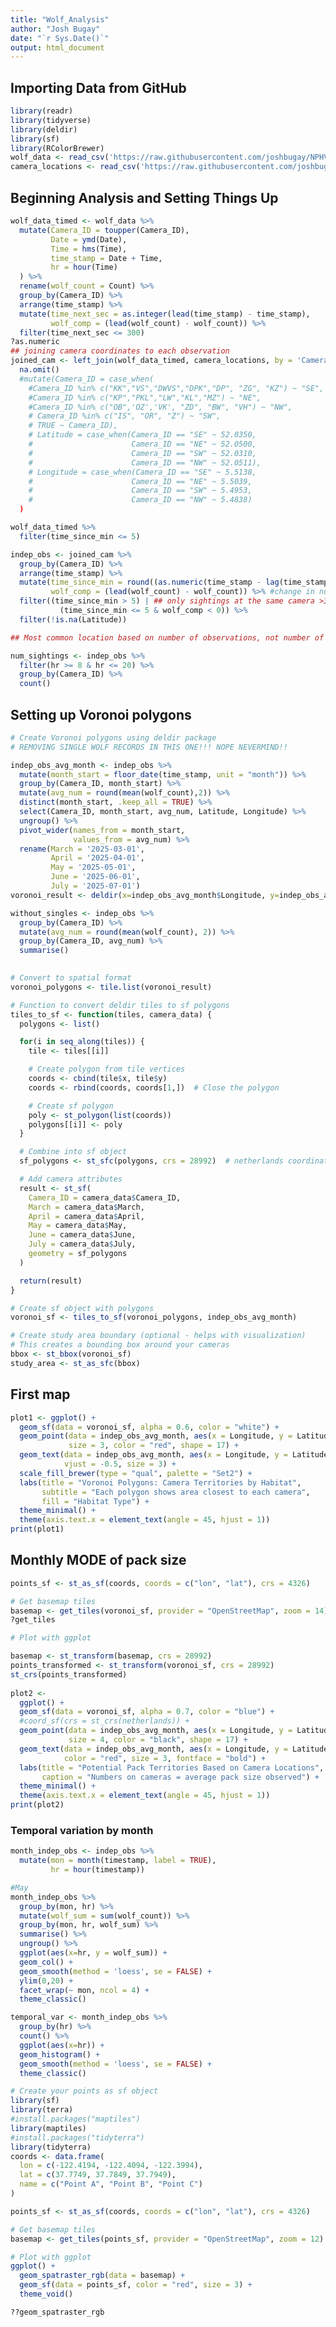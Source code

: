 ```yaml
---
title: "Wolf_Analysis"
author: "Josh Bugay"
date: "`r Sys.Date()`"
output: html_document
---
```


## Importing Data from GitHub
```r
library(readr)
library(tidyverse)
library(deldir)
library(sf)
library(RColorBrewer)
wolf_data <- read_csv('https://raw.githubusercontent.com/joshbugay/NPHV_Wolf/refs/heads/main/NPHVWOLFAPP/JBugay_Wolf_Video_Records.csv')
camera_locations <- read_csv('https://raw.githubusercontent.com/joshbugay/NPHV_Wolf/refs/heads/main/NPHVWOLFAPP/Camera_locations.csv')
```


## Beginning Analysis and Setting Things Up
``` r
wolf_data_timed <- wolf_data %>% 
  mutate(Camera_ID = toupper(Camera_ID),
         Date = ymd(Date),
         Time = hms(Time),
         time_stamp = Date + Time,
         hr = hour(Time)
  ) %>% 
  rename(wolf_count = Count) %>% 
  group_by(Camera_ID) %>% 
  arrange(time_stamp) %>% 
  mutate(time_next_sec = as.integer(lead(time_stamp) - time_stamp),
         wolf_comp = (lead(wolf_count) - wolf_count)) %>% 
  filter(time_next_sec <= 300)
?as.numeric
## joining camera coordinates to each observation
joined_cam <- left_join(wolf_data_timed, camera_locations, by = 'Camera_ID') %>%
  na.omit()
  #mutate(Camera_ID = case_when(
    #Camera_ID %in% c("KK","VS","DWVS","DPK","DP", "ZG", "KZ") ~ "SE",
    #Camera_ID %in% c("KP","PKL","LW","KL","MZ") ~ "NE",
    #Camera_ID %in% c("OB",'OZ','VK', "ZD", "BW", "VH") ~ "NW",
    # Camera_ID %in% c("IS", "OR", "Z") ~ "SW",
    # TRUE ~ Camera_ID), 
    # Latitude = case_when(Camera_ID == "SE" ~ 52.0350,
    #                      Camera_ID == "NE" ~ 52.0500,
    #                      Camera_ID == "SW" ~ 52.0310,
    #                      Camera_ID == "NW" ~ 52.0511),
    # Longitude = case_when(Camera_ID == "SE" ~ 5.5138,
    #                      Camera_ID == "NE" ~ 5.5039,
    #                      Camera_ID == "SW" ~ 5.4953,
    #                      Camera_ID == "NW" ~ 5.4838)
  )

wolf_data_timed %>% 
  filter(time_since_min <= 5)

indep_obs <- joined_cam %>%
  group_by(Camera_ID) %>%
  arrange(time_stamp) %>%
  mutate(time_since_min = round((as.numeric(time_stamp - lag(time_stamp)))/60),
         wolf_comp = (lead(wolf_count) - wolf_count)) %>% #change in number of wolves from now til next image
  filter((time_since_min > 5) | ## only sightings at the same camera >30 minutes apart will be kept, For those within 60 minutes, that largest count is kept.
           (time_since_min <= 5 & wolf_comp < 0)) %>% 
  filter(!is.na(Latitude))

## Most common location based on number of observations, not number of wolves

num_sightings <- indep_obs %>% 
  filter(hr >= 8 & hr <= 20) %>% 
  group_by(Camera_ID) %>% 
  count()
```

## Setting up Voronoi polygons
```r
# Create Voronoi polygons using deldir package
# REMOVING SINGLE WOLF RECORDS IN THIS ONE!!! NOPE NEVERMIND!!

indep_obs_avg_month <- indep_obs %>% 
  mutate(month_start = floor_date(time_stamp, unit = "month")) %>%
  group_by(Camera_ID, month_start) %>%
  mutate(avg_num = round(mean(wolf_count),2)) %>%
  distinct(month_start, .keep_all = TRUE) %>%
  select(Camera_ID, month_start, avg_num, Latitude, Longitude) %>%
  ungroup() %>%
  pivot_wider(names_from = month_start,
              values_from = avg_num) %>% 
  rename(March = '2025-03-01',
         April = '2025-04-01',
         May = '2025-05-01',
         June = '2025-06-01',
         July = '2025-07-01')
voronoi_result <- deldir(x=indep_obs_avg_month$Longitude, y=indep_obs_avg_month$Latitude)

without_singles <- indep_obs %>% 
  group_by(Camera_ID) %>% 
  mutate(avg_num = round(mean(wolf_count), 2)) %>% 
  group_by(Camera_ID, avg_num) %>% 
  summarise()
  

# Convert to spatial format
voronoi_polygons <- tile.list(voronoi_result)

# Function to convert deldir tiles to sf polygons
tiles_to_sf <- function(tiles, camera_data) {
  polygons <- list()

  for(i in seq_along(tiles)) {
    tile <- tiles[[i]]

    # Create polygon from tile vertices
    coords <- cbind(tile$x, tile$y)
    coords <- rbind(coords, coords[1,])  # Close the polygon

    # Create sf polygon
    poly <- st_polygon(list(coords))
    polygons[[i]] <- poly
  }

  # Combine into sf object
  sf_polygons <- st_sfc(polygons, crs = 28992)  # netherlands coordinate system

  # Add camera attributes
  result <- st_sf(
    Camera_ID = camera_data$Camera_ID,
    March = camera_data$March,
    April = camera_data$April,
    May = camera_data$May,
    June = camera_data$June,
    July = camera_data$July,
    geometry = sf_polygons
  )

  return(result)
}

# Create sf object with polygons
voronoi_sf <- tiles_to_sf(voronoi_polygons, indep_obs_avg_month)

# Create study area boundary (optional - helps with visualization)
# This creates a bounding box around your cameras
bbox <- st_bbox(voronoi_sf)
study_area <- st_as_sfc(bbox)

```

## First map
```r
plot1 <- ggplot() +
  geom_sf(data = voronoi_sf, alpha = 0.6, color = "white") +
  geom_point(data = indep_obs_avg_month, aes(x = Longitude, y = Latitude),
             size = 3, color = "red", shape = 17) +
  geom_text(data = indep_obs_avg_month, aes(x = Longitude, y = Latitude, label = Camera_ID),
            vjust = -0.5, size = 3) +
  scale_fill_brewer(type = "qual", palette = "Set2") +
  labs(title = "Voronoi Polygons: Camera Territories by Habitat",
       subtitle = "Each polygon shows area closest to each camera",
       fill = "Habitat Type") +
  theme_minimal() +
  theme(axis.text.x = element_text(angle = 45, hjust = 1))
print(plot1)
```
## Monthly MODE of pack size
```r

points_sf <- st_as_sf(coords, coords = c("lon", "lat"), crs = 4326)

# Get basemap tiles
basemap <- get_tiles(voronoi_sf, provider = "OpenStreetMap", zoom = 14)
?get_tiles

# Plot with ggplot

basemap <- st_transform(basemap, crs = 28992)
points_transformed <- st_transform(voronoi_sf, crs = 28992)
st_crs(points_transformed)
  
plot2 <-
  ggplot() +
  geom_sf(data = voronoi_sf, alpha = 0.7, color = "blue") +
  #coord_sf(crs = st_crs(netherlands)) +
  geom_point(data = indep_obs_avg_month, aes(x = Longitude, y = Latitude),
             size = 4, color = "black", shape = 17) +
  geom_text(data = indep_obs_avg_month, aes(x = Longitude, y = Latitude, label = April),
            color = "red", size = 3, fontface = "bold") +
  labs(title = "Potential Pack Territories Based on Camera Locations",
       caption = "Numbers on cameras = average pack size observed") +
  theme_minimal() +
  theme(axis.text.x = element_text(angle = 45, hjust = 1))
print(plot2)
```


### Temporal variation by month
```r
month_indep_obs <- indep_obs %>% 
  mutate(mon = month(timestamp, label = TRUE),
         hr = hour(timestamp))

#May
month_indep_obs %>% 
  group_by(mon, hr) %>% 
  mutate(wolf_sum = sum(wolf_count)) %>%
  group_by(mon, hr, wolf_sum) %>% 
  summarise() %>% 
  ungroup() %>% 
  ggplot(aes(x=hr, y = wolf_sum)) +
  geom_col() +
  geom_smooth(method = 'loess', se = FALSE) +
  ylim(0,20) +
  facet_wrap(~ mon, ncol = 4) +
  theme_classic()

temporal_var <- month_indep_obs %>% 
  group_by(hr) %>% 
  count() %>% 
  ggplot(aes(x=hr)) +
  geom_histogram() +
  geom_smooth(method = 'loess', se = FALSE) +
  theme_classic()
```


```r
# Create your points as sf object
library(sf)
library(terra)
#install.packages("maptiles")
library(maptiles)
#install.packages("tidyterra")
library(tidyterra)
coords <- data.frame(
  lon = c(-122.4194, -122.4094, -122.3994),
  lat = c(37.7749, 37.7849, 37.7949),
  name = c("Point A", "Point B", "Point C")
)

points_sf <- st_as_sf(coords, coords = c("lon", "lat"), crs = 4326)

# Get basemap tiles
basemap <- get_tiles(points_sf, provider = "OpenStreetMap", zoom = 12)

# Plot with ggplot
ggplot() +
  geom_spatraster_rgb(data = basemap) +
  geom_sf(data = points_sf, color = "red", size = 3) +
  theme_void()

??geom_spatraster_rgb
```

